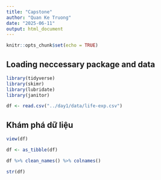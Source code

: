 ```yaml
---
title: "Capstone"
author: "Quan Ke Truong"
date: "2025-06-11"
output: html_document
---
```


```r
knitr::opts_chunk$set(echo = TRUE)
```

## Loading neccessary package and data

```r

library(tidyverse)
library(skimr)
library(lubridate)
library(janitor)

df <- read.csv("../day1/data/life-exp.csv")
```


## Khám phá dữ liệu

```r
view(df)

df <- as_tibble(df)

df %>% clean_names() %>% colnames()

str(df)
```

```r


```

















